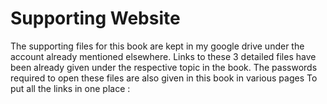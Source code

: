 # Supporting Website {#website}

The supporting files for this book are kept in my google drive under the account already mentioned elsewhere. Links to these 3 detailed files have been already given under the respective topic in the book. The passwords required to open these files are also given in this book in various pages To put all the links in one place :
